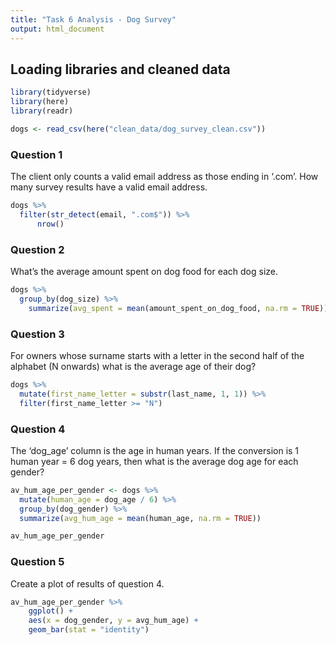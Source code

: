 ```yaml
---
title: "Task 6 Analysis - Dog Survey"
output: html_document
---
```


## Loading libraries and cleaned data
```r
library(tidyverse)
library(here)
library(readr)

dogs <- read_csv(here("clean_data/dog_survey_clean.csv"))
```

### Question 1
The client only counts a valid email address as those ending in ‘.com’. How many survey results have a valid email address.

```r
dogs %>%
  filter(str_detect(email, ".com$")) %>%
      nrow()
```


### Question 2
What’s the average amount spent on dog food for each dog size.

```r
dogs %>%
  group_by(dog_size) %>%
    summarize(avg_spent = mean(amount_spent_on_dog_food, na.rm = TRUE))
```

### Question 3
For owners whose surname starts with a letter in the second half of the alphabet (N onwards) what is the average age of their dog?

```r
dogs %>%
  mutate(first_name_letter = substr(last_name, 1, 1)) %>%
  filter(first_name_letter >= "N")
```


### Question 4
The ‘dog_age’ column is the age in human years. If the conversion is 1 human year = 6 dog years, then what is the average dog age for each gender?

```r
av_hum_age_per_gender <- dogs %>%
  mutate(human_age = dog_age / 6) %>%
  group_by(dog_gender) %>%
  summarize(avg_hum_age = mean(human_age, na.rm = TRUE))

av_hum_age_per_gender
```

### Question 5
Create a plot of results of question 4.

```r
av_hum_age_per_gender %>% 
    ggplot() +
    aes(x = dog_gender, y = avg_hum_age) +
    geom_bar(stat = "identity")
```



